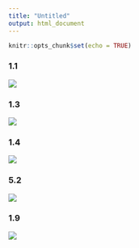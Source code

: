 ```yaml
---
title: "Untitled"
output: html_document
---
```


```r
knitr::opts_chunk$set(echo = TRUE)
```

### 1.1

![](ms1.1.png)

### 1.3

![](ms1.3.png)

### 1.4

![](ms1.4.png)

### 5.2 

![](ms5.4.png)

### 1.9 

![](ms1.9.png)